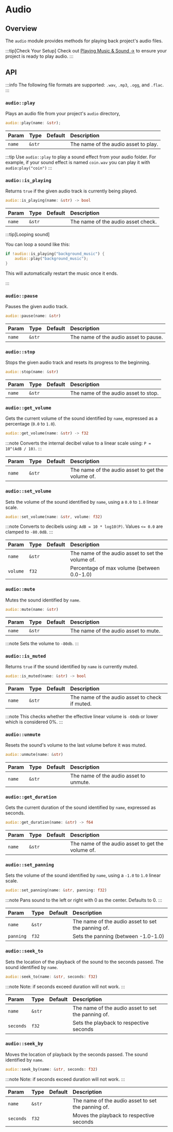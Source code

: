 # Audio

## Overview

The `audio` module provides methods for playing back project's audio files.

:::tip[Check Your Setup]
Check out [Playing Music & Sound &rarr;](/learn/guides/audio) to ensure your project is ready to play audio.
:::

## API

:::info
The following file formats are supported: `.wav`, `.mp3`, `.ogg`, and `.flac`.
:::

### `audio::play`

Plays an audio file from your project's `audio` directory,

```rs
audio::play(name: &str);
```

| Param  | Type   | Default | Description                          |
| :----- | :----- | :------ | :----------------------------------- |
| `name` | `&str` |         | The name of the audio asset to play. |

:::tip
Use `audio::play` to play a sound effect from your audio folder. For example, if your sound effect is named `coin.wav` you can play it with `audio:play("coin")`
:::

### `audio::is_playing`

Returns `true` if the given audio track is currently being played.

```rs
audio::is_playing(name: &str) -> bool
```

| Param  | Type   | Default | Description                        |
| :----- | :----- | :------ | :--------------------------------- |
| `name` | `&str` |         | The name of the audio asset check. |

:::tip[Looping sound]

You can loop a sound like this:

```rust
if !audio::is_playing("background_music") {
    audio::play("background_music");
}
```

This will automatically restart the music once it ends.

:::

### `audio::pause`

Pauses the given audio track.

```rs
audio::pause(name: &str)
```

| Param  | Type   | Default | Description                           |
| :----- | :----- | :------ | :------------------------------------ |
| `name` | `&str` |         | The name of the audio asset to pause. |

### `audio::stop`

Stops the given audio track and resets its progress to the beginning.

```rs
audio::stop(name: &str)
```

| Param  | Type   | Default | Description                          |
| :----- | :----- | :------ | :----------------------------------- |
| `name` | `&str` |         | The name of the audio asset to stop. |

### `audio::get_volume`

Gets the current volume of the sound identified by `name`, expressed as a percentage (`0.0` to `1.0`).

```rs
audio::get_volume(name: &str) -> f32
```

:::note
Converts the internal decibel value to a linear scale using: `P = 10^(AdB / 10)`.
:::

| Param  | Type   | Default | Description                                       |
| :----- | :----- | :------ | :------------------------------------------------ |
| `name` | `&str` |         | The name of the audio asset to get the volume of. |

### `audio::set_volume`

Sets the volume of the sound identified by `name`, using a `0.0` to `1.0` linear scale.

```rs
audio::set_volume(name: &str, volume: f32)
```

:::note
Converts to decibels using: `AdB = 10 * log10(P)`. Values `<= 0.0` are clamped to `-80.0dB`.
:::

| Param    | Type   | Default | Description                                       |
| :------- | :----- | :------ | :------------------------------------------------ |
| `name`   | `&str` |         | The name of the audio asset to set the volume of. |
| `volume` | `f32`  |         | Percentage of max volume (between 0.0-1.0)        |

### `audio::mute`

Mutes the sound identified by `name`.

```rs
audio::mute(name: &str)
```

| Param  | Type   | Default | Description                          |
| :----- | :----- | :------ | :----------------------------------- |
| `name` | `&str` |         | The name of the audio asset to mute. |

:::note
Sets the volume to `-80db`.
:::

### `audio::is_muted`

Returns `true` if the sound identified by `name` is currently muted.

```rs
audio::is_muted(name: &str) -> bool
```

| Param  | Type   | Default | Description                                    |
| :----- | :----- | :------ | :--------------------------------------------- |
| `name` | `&str` |         | The name of the audio asset to check if muted. |

:::note
This checks whether the effective linear volume is `-60db` or lower which is considered 0%.
:::

### `audio::unmute`

Resets the sound's volume to the last volume before it was muted.

```rs
audio::unmute(name: &str)
```

| Param  | Type   | Default | Description                            |
| :----- | :----- | :------ | :------------------------------------- |
| `name` | `&str` |         | The name of the audio asset to unmute. |


### `audio::get_duration`

Gets the current duration of the sound identified by `name`, expressed as seconds.

```rs
audio::get_duration(name: &str) -> f64
```

| Param  | Type   | Default | Description                                       |
| :----- | :----- | :------ | :------------------------------------------------ |
| `name` | `&str` |         | The name of the audio asset to get the volume of. |

### `audio::set_panning`

Sets the volume of the sound identified by `name`, using a `-1.0` to `1.0` linear scale.

```rs
audio::set_panning(name: &str, panning: f32)
```

:::note
Pans sound to the left or right with 0 as the center. Defaults to 0.
:::

| Param    | Type   | Default | Description                                       |
| :------- | :----- | :------ | :------------------------------------------------ |
| `name`   | `&str` |         | The name of the audio asset to set the panning of.|
| `panning`| `f32`  |         | Sets the panning (between -1.0-1.0)               |

### `audio::seek_to`

Sets the location of the playback of the sound to the seconds passed. The sound identified by `name`.

```rs
audio::seek_to(name: &str, seconds: f32)
```

:::note
 Note: if seconds exceed duration will not work.
:::

| Param    | Type   | Default | Description                                       |
| :------- | :----- | :------ | :------------------------------------------------ |
| `name`   | `&str` |         | The name of the audio asset to set the panning of.|
| `seconds`| `f32`  |         | Sets the playback to respective seconds           |

### `audio::seek_by`

Moves the location of playback by the seconds passed. The sound identified by `name`.

```rs
audio::seek_by(name: &str, seconds: f32)
```

:::note
 Note: if seconds exceed duration will not work.
:::

| Param    | Type   | Default | Description                                       |
| :------- | :----- | :------ | :------------------------------------------------ |
| `name`   | `&str` |         | The name of the audio asset to set the panning of.|
| `seconds`| `f32`  |         | Moves the playback to respective seconds          |
